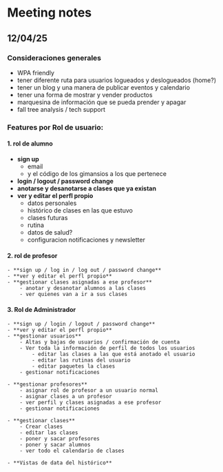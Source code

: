 # Meeting notes

## 12/04/25
### Consideraciones generales
- WPA friendly
- tener diferente ruta para usuarios logueados y deslogueados (home?)
- tener un blog y una manera de publicar eventos y calendario
- tener una forma de mostrar y vender productos
- marquesina de información que se pueda prender y apagar
- fall tree analysis / tech support


### Features por Rol de usuario:
#### 1. rol de alumno
- **sign up** 
    - email
    - y el código de los gimansios a los que pertenece
- **login / logout / password change**
- **anotarse y desanotarse a clases que ya existan**
- **ver y editar el perfl propio**
    - datos personales
    - histórico de clases en las que estuvo
    - clases futuras
    - rutina 
    - datos de salud?
    - configuracion notificaciones y newsletter

#### 2. rol de profesor
    - **sign up / log in / log out / password change**
    - **ver y editar el perfl propio**
    - **gestionar clases asignadas a ese profesor**
        - anotar y desanotar alumnos a las clases
        - ver quienes van a ir a sus clases 

#### 3. Rol de Administrador
    - **sign up / login / logout / password change**
    - **ver y editar el perfl propio**
    - **gestionar usuarios**
        - Altas y bajas de usuarios / confirmación de cuenta
        - Ver toda la información de perfil de todos los usuarios
            - editar las clases a las que está anotado el usuario
            - editar las rutinas del usuario
            - editar paquetes la clases
        - gestionar notificaciones

    - **gestionar profesores**
        - asignar rol de profesor a un usuario normal
        - asignar clases a un profesor
        - ver perfil y clases asignadas a ese profesor
        - gestionar notificaciones

    - **gestionar clases**
        - Crear clases
        - editar las clases
        - poner y sacar profesores
        - poner y sacar alumnos
        - ver todo el calendario de clases

    - **Vistas de data del histórico**
